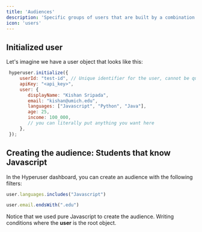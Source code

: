 ```yaml
---
title: 'Audiences'
description: 'Specific groups of users that are built by a combination of Javascript conditions run against the user object'
icon: 'users'
---
```


## Initialized user

Let's imagine we have a user object that looks like this:
```javascript
 hyperuser.initialize({
     userId: "test-id", // Unique identifier for the user, cannot be queried against
     apiKey: "<api_key>",
     user: {
        displayName: "Kishan Sripada",
        email: "kishan@umich.edu",
        languages: ["Javascript", "Python", "Java"],
        age: 25,
        income: 100_000,
        // you can literally put anything you want here
     },
 });
```

## Creating the audience: Students that know Javascript

In the Hyperuser dashboard, you can create an audience with the following filters:

```javascript
user.languages.includes("Javascript")
```
```javascript
user.email.endsWith(".edu")
```

<Tip>

Notice that we used pure Javascript to create the audience. Writing conditions where the **user** is the root object. 

</Tip>

